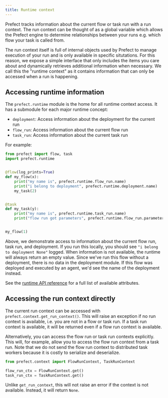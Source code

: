 ```yaml
---
title: Runtime context
---
```


Prefect tracks information about the current flow or task run with a run context. The run context can be thought of as a global variable which allows the Prefect engine to determine relationships between your runs e.g. which flow your task is called from.

The run context itself is full of internal objects used by Prefect to manage execution of your run and is only available in specific situtations. For this reason, we expose a simple interface that only includes the items you care about and dynamically retrieves additional information when necessary. We call this the "runtime context" as it contains information that can only be accessed when a run is happening.

## Accessing runtime information

The `prefect.runtime` module is the home for all runtime context access. It has a submodule for each major runtime concept:

- `deployment`: Access information about the deployment for the current run
- `flow_run`: Access information about the current flow run
- `task_run`: Access information about the current task run


For example:

```python
from prefect import flow, task
import prefect.runtime


@flow(log_prints=True)
def my_flow(x):
    print("my name is", prefect.runtime.flow_run.name)
    print("i belong to deployment", prefect.runtime.deployment.name)
    my_task(2)


@task
def my_task(y):
    print("my name is", prefect.runtime.task_run.name)
    print("flow run got parameters", prefect.runtime.flow_run.parameters)


my_flow(1)
```

Above, we demonstrate access to information about the current flow run, task run, and deployment. If you run this locally, you should see `"i belong to deployment None"` logged. When information is not available, the runtime will always return an empty value. Since we've run this flow without a deployment, there is no data in the deployment module. If this flow was deployed and executed by an agent, we'd see the name of the deployment instead.

See the [runtime API reference](/2.9/api-ref/prefect/runtime/) for a full list of available attributes.

## Accessing the run context directly

The current run context can be accessed with `prefect.context.get_run_context()`. This will raise an exception if no run context is available, i.e. you are not in a flow or task run. If a task run context is available, it will be returned even if a flow run context is available.

Alternatively, you can access the flow run or task run contexts explicitly. This will, for example, allow you to access the flow run context from a task run. Note that we do not send the flow run context to distributed task workers because it is costly to serialize and deserialize.

```python
from prefect.context import FlowRunContext, TaskRunContext

flow_run_ctx = FlowRunContext.get()
task_run_ctx = TaskRunContext.get()
```

Unlike `get_run_context`, this will not raise an error if the context is not available. Instead, it will return `None`.
